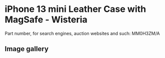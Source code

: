 
# iPhone 13 mini Leather Case with MagSafe - Wisteria

Part number, for search engines, auction websites and such: MM0H3ZM/A

## Image gallery

<div style={{ width: "768px" }}>
  <GalleryComponent
    images={[
      {
        original: "/everysource/MM0H3.webp",
        thumbnail: "/everypreview/MM0H3.webp",
      },
      {
        original: "/everysource/MM0H3_AV1.webp",
        thumbnail: "/everypreview/MM0H3_AV1.webp",
      },
      {
        original: "/everysource/MM0H3_AV2.webp",
        thumbnail: "/everypreview/MM0H3_AV2.webp",
      },
      {
        original: "/everysource/MM0H3_AV3.webp",
        thumbnail: "/everypreview/MM0H3_AV3.webp",
      },
      {
        original: "/everysource/MM0H3_AV4.webp",
        thumbnail: "/everypreview/MM0H3_AV4.webp",
      },
      {
        original: "/everysource/MM0H3_AV5.webp",
        thumbnail: "/everypreview/MM0H3_AV5.webp",
      }
    ]}
  />
</div>